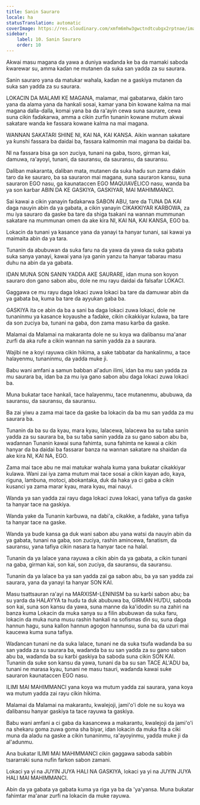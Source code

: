 ```yaml
---
title: Sanin Sauraro
locale: ha
statusTranslation: automatic
coverImage: https://res.cloudinary.com/xmfm6mhw3gwctndtcubgx2rptnae/image/upload/v1740337243/small_cover_educacion_fundamental_a051170f1c.webp
sidebar:
    label: 10. Sanin Sauraro
    order: 10
---
```

Akwai masu magana da yawa a duniya waɗanda ke ba da mamaki saboda ƙwarewar su, amma kaɗan ne mutanen da suka san yadda za su saurara.

Sanin sauraro yana da matukar wahala, kaɗan ne a gaskiya mutanen da suka san yadda za su saurara.

LOKACIN DA MALAMI KE MAGANA, malamar, mai gabatarwa, ɗakin taro yana da alama yana da hankali sosai, kamar yana bin kowane kalma na mai magana dalla-dalla, komai yana ba da ra'ayin cewa suna saurare, cewa suna cikin faɗakarwa, amma a cikin zurfin tunanin kowane mutum akwai sakatare wanda ke fassara kowane kalma na mai magana.

WANNAN SAKATARI SHINE NI, KAI NA, KAI KANSA. Aikin wannan sakatare ya ƙunshi fassara ba daidai ba, fassara kalmomin mai magana ba daidai ba.

NI na fassara bisa ga son zuciya, tunani na gaba, tsoro, girman kai, damuwa, ra'ayoyi, tunani, da sauransu, da sauransu, da sauransu.

Daliban makaranta, ɗaliban mata, mutanen da suka haɗu sun zama ɗakin taro da ke sauraro, ba sa sauraron mai magana, suna sauraron kansu, suna sauraron EGO nasu, ga ƙaunataccen EGO MAQUIAVÉLICO nasu, wanda ba ya son karɓar ABIN DA KE GASKIYA, GASKIYAR, MAI MAHIMMANCI.

Sai kawai a cikin yanayin faɗakarwa SABON ABU, tare da TUNA DA KAI daga nauyin abin da ya gabata, a cikin yanayin CIKAKKIYAR KARBOWA, za mu iya sauraro da gaske ba tare da shiga tsakani na wannan mummunan sakatare na mummunan omen da ake kira NI, KAI NA, KAI KANSA, EGO ba.

Lokacin da tunani ya kasance yana da yanayi ta hanyar tunani, sai kawai ya maimaita abin da ya tara.

Tunanin da abubuwan da suka faru na da yawa da yawa da suka gabata suka sanya yanayi, kawai yana iya ganin yanzu ta hanyar tabarau masu duhu na abin da ya gabata.

IDAN MUNA SON SANIN YADDA AKE SAURARE, idan muna son koyon sauraro don gano sabon abu, dole ne mu rayu daidai da falsafar LOKACI.

Gaggawa ce mu rayu daga lokaci zuwa lokaci ba tare da damuwar abin da ya gabata ba, kuma ba tare da ayyukan gaba ba.

GASKIYA ita ce abin da ba a sani ba daga lokaci zuwa lokaci, dole ne tunaninmu ya kasance koyaushe a faɗake, cikin cikakkiyar kulawa, ba tare da son zuciya ba, tunani na gaba, don zama masu karɓa da gaske.

Malamai da Malamai na makaranta dole ne su koya wa ɗalibansu ma'anar zurfi da aka rufe a cikin wannan na sanin yadda za a saurara.

Wajibi ne a koyi rayuwa cikin hikima, a sake tabbatar da hankalinmu, a tace halayenmu, tunaninmu, da yadda muke ji.

Babu wani amfani a samun babban al'adun ilimi, idan ba mu san yadda za mu saurara ba, idan ba za mu iya gano sabon abu daga lokaci zuwa lokaci ba.

Muna buƙatar tace hankali, tace halayenmu, tace mutanenmu, abubuwa, da sauransu, da sauransu, da sauransu.

Ba zai yiwu a zama mai tace da gaske ba lokacin da ba mu san yadda za mu saurara ba.

Tunanin da ba su da kyau, mara kyau, lalacewa, lalacewa ba su taɓa sanin yadda za su saurara ba, ba su taɓa sanin yadda za su gano sabon abu ba, waɗannan Tunanin kawai suna fahimta, suna fahimta ne kawai a cikin hanyar da ba daidai ba fassarar banza na wannan sakatare na shaidan da ake kira NI, KAI NA, EGO.

Zama mai tace abu ne mai matukar wahala kuma yana buƙatar cikakkiyar kulawa. Wani zai iya zama mutum mai tace sosai a cikin kayan ado, kaya, riguna, lambuna, motoci, abokantaka, duk da haka ya ci gaba a cikin kusanci ya zama marar kyau, mara kyau, mai nauyi.

Wanda ya san yadda zai rayu daga lokaci zuwa lokaci, yana tafiya da gaske ta hanyar tace na gaskiya.

Wanda yake da Tunanin karɓuwa, na ɗabi'a, cikakke, a faɗake, yana tafiya ta hanyar tace na gaske.

Wanda ya buɗe kansa ga duk wani sabon abu yana watsi da nauyin abin da ya gabata, tunani na gaba, son zuciya, rashin amincewa, fanatism, da sauransu, yana tafiya cikin nasara ta hanyar tace na halal.

Tunanin da ya lalace yana rayuwa a cikin abin da ya gabata, a cikin tunani na gaba, girman kai, son kai, son zuciya, da sauransu, da sauransu.

Tunanin da ya lalace ba ya san yadda zai ga sabon abu, ba ya san yadda zai saurara, yana da yanayi ta hanyar SON KAI.

Masu tsattsauran ra'ayi na MARXISM-LENINISM ba su karɓi sabon abu; ba su yarda da HALAYYA ta huɗu ta duk abubuwa ba, GIRMAN HUƊU, saboda son kai, suna son kansu da yawa, suna manne da ka'idodin su na zahiri na banza kuma Lokacin da muka sanya su a filin abubuwan da suka faru, lokacin da muka nuna musu rashin hankali na sofismas ɗin su, suna ɗaga hannun hagu, suna kallon hannun agogon hannunsu, suna ba da uzuri mai kaucewa kuma suna tafiya.

Waɗancan tunani ne da suka lalace, tunani ne da suka tsufa waɗanda ba su san yadda za su saurara ba, waɗanda ba su san yadda za su gano sabon abu ba, waɗanda ba su karɓi gaskiya ba saboda suna cikin SON KAI. Tunanin da suke son kansu da yawa, tunani da ba su san TACE AL'ADU ba, tunani ne marasa kyau, tunani ne masu tsauri, waɗanda kawai suke sauraron ƙaunataccen EGO nasu.

ILIMI MAI MAHIMMANCI yana koya wa mutum yadda zai saurara, yana koya wa mutum yadda zai rayu cikin hikima.

Malamai da Malamai na makarantu, kwalejoji, jami'o'i dole ne su koya wa ɗalibansu hanyar gaskiya ta tace rayuwa ta gaskiya.

Babu wani amfani a ci gaba da kasancewa a makarantu, kwalejoji da jami'o'i na shekaru goma zuwa goma sha biyar, idan lokacin da muka fita a ciki muna da aladu na gaske a cikin tunaninmu, ra'ayoyinmu, yadda muke ji da al'adunmu.

Ana buƙatar ILIMI MAI MAHIMMANCI cikin gaggawa saboda sabbin tsararraki suna nufin farkon sabon zamani.

Lokaci ya yi na JUYIN JUYA HALI NA GASKIYA, lokaci ya yi na JUYIN JUYA HALI MAI MAHIMMANCI.

Abin da ya gabata ya gabata kuma ya riga ya ba da 'ya'yansa. Muna buƙatar fahimtar ma'anar zurfi na lokacin da muke rayuwa.

